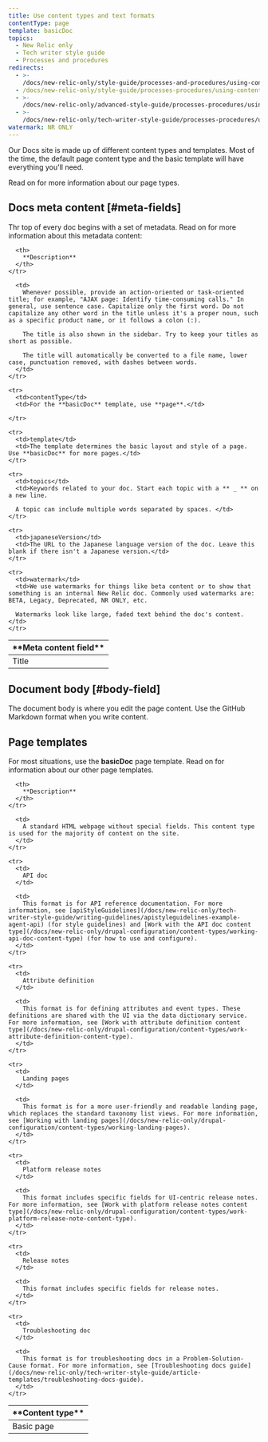 ```yaml
---
title: Use content types and text formats
contentType: page
template: basicDoc
topics:
  - New Relic only
  - Tech writer style guide
  - Processes and procedures
redirects:
  - >-
    /docs/new-relic-only/style-guide/processes-and-procedures/using-content-editors
  - /docs/new-relic-only/style-guide/processes-procedures/using-content-editors
  - >-
    /docs/new-relic-only/advanced-style-guide/processes-procedures/using-content-editors
  - >-
    /docs/new-relic-only/tech-writer-style-guide/processes-procedures/using-content-editors
watermark: NR ONLY
---
```


Our Docs site is made up of different content types and templates. Most of the time, the default page content type and the basic template will have everything you'll need.

Read on for more information about our page types.

## Docs meta content [#meta-fields]

Thr top of every doc begins with a set of metadata. Read on for more information about this metadata content:

<Table>
  <thead>
    <tr>
      <th width={150}>
        **Meta content field**
      </th>

      <th>
        **Description**
      </th>
    </tr>
  </thead>

  <tbody>
    <tr>
      <td>
        Title
      </td>

      <td>
        Whenever possible, provide an action-oriented or task-oriented title; for example, "AJAX page: Identify time-consuming calls." In general, use sentence case. Capitalize only the first word. Do not capitalize any other word in the title unless it's a proper noun, such as a specific product name, or it follows a colon (:).

        The title is also shown in the sidebar. Try to keep your titles as short as possible.

        The title will automatically be converted to a file name, lower case, punctuation removed, with dashes between words.
      </td>
    </tr>

    <tr>
      <td>contentType</td>
      <td>For the **basicDoc** template, use **page**.</td>

    </tr>

    <tr>
      <td>template</td>
      <td>The template determines the basic layout and style of a page. Use **basicDoc** for more pages.</td>
    </tr>

    <tr>
      <td>topics</td>
      <td>Keywords related to your doc. Start each topic with a ** _ ** on a new line. 
      
      A topic can include multiple words separated by spaces. </td>
    </tr>

    <tr>
      <td>japaneseVersion</td>
      <td>The URL to the Japanese language version of the doc. Leave this blank if there isn't a Japanese version.</td>
    </tr>

    <tr>
      <td>watermark</td>
      <td>We use watermarks for things like beta content or to show that something is an internal New Relic doc. Commonly used watermarks are: BETA, Legacy, Deprecated, NR ONLY, etc.
      
      Watermarks look like large, faded text behind the doc's content.</td>
    </tr>

  </tbody>
</Table>

## Document body [#body-field]

The document body is where you edit the page content. Use the GitHub Markdown format when you write content.

## Page templates

For most situations, use the **basicDoc** page template. Read on for information about our other page templates.

<Table>
  <thead>
    <tr>
      <th width={150}>
        **Content type**
      </th>

      <th>
        **Description**
      </th>
    </tr>
  </thead>

  <tbody>
    <tr>
      <td>
        Basic page
      </td>

      <td>
        A standard HTML webpage without special fields. This content type is used for the majority of content on the site.
      </td>
    </tr>

    <tr>
      <td>
        API doc
      </td>

      <td>
        This format is for API reference documentation. For more information, see [apiStyleGuidelines](/docs/new-relic-only/tech-writer-style-guide/writing-guidelines/apistyleguidelines-example-agent-api) (for style guidelines) and [Work with the API doc content type](/docs/new-relic-only/drupal-configuration/content-types/working-api-doc-content-type) (for how to use and configure).
      </td>
    </tr>

    <tr>
      <td>
        Attribute definition
      </td>

      <td>
        This format is for defining attributes and event types. These definitions are shared with the UI via the data dictionary service. For more information, see [Work with attribute definition content type](/docs/new-relic-only/drupal-configuration/content-types/work-attribute-definition-content-type).
      </td>
    </tr>

    <tr>
      <td>
        Landing pages
      </td>

      <td>
        This format is for a more user-friendly and readable landing page, which replaces the standard taxonomy list views. For more information, see [Working with landing pages](/docs/new-relic-only/drupal-configuration/content-types/working-landing-pages).
      </td>
    </tr>

    <tr>
      <td>
        Platform release notes
      </td>

      <td>
        This format includes specific fields for UI-centric release notes. For more information, see [Work with platform release notes content type](/docs/new-relic-only/drupal-configuration/content-types/work-platform-release-note-content-type).
      </td>
    </tr>

    <tr>
      <td>
        Release notes
      </td>

      <td>
        This format includes specific fields for release notes.
      </td>
    </tr>

    <tr>
      <td>
        Troubleshooting doc
      </td>

      <td>
        This format is for troubleshooting docs in a Problem-Solution-Cause format. For more information, see [Troubleshooting docs guide](/docs/new-relic-only/tech-writer-style-guide/article-templates/troubleshooting-docs-guide).
      </td>
    </tr>
  </tbody>
</Table>


